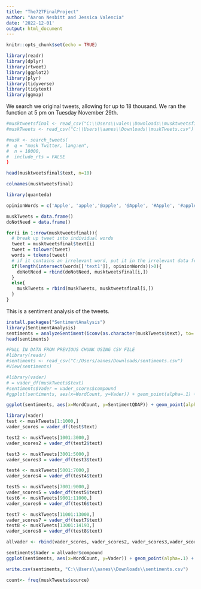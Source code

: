 ```yaml
---
title: "The727FinalProject"
author: "Aaron Nesbitt and Jessica Valencia"
date: '2022-12-01'
output: html_document
---
```


```r
knitr::opts_chunk$set(echo = TRUE)
```

```r
library(readr)
library(dplyr)
library(rtweet)
library(ggplot2)
library(plyr)
library(tidyverse)
library(tidytext)
library(ggmap)
```

We search we original tweets, allowing for up to 18 thousand. We ran the function at 5 pm on Tuesday November 29th.

```r
#musktweetsfinal <- read_csv("C:\\Users\\valen\\Downloads\\musktweetsfinal.csv")
#muskTweets <- read_csv("C:\\Users\\aanes\\Downloads\\muskTweets.csv")
```

```r
#musk <- search_tweets(
#  q = "musk Twitter, lang:en",
#  n = 18000,
#  include_rts = FALSE
)
```

```r
head(musktweetsfinal$text, n=10)
```

```r
colnames(musktweetsfinal)
```

```r
library(quanteda)

opinionWords = c('Apple', 'apple','@apple', '@Apple', '#Apple', '#apple', 'Apple\'s', 'apple\'s','-Apple','Apples','@AppleSupport','@AppleTVPlus','#MuskTwitterAppleMeltdown','@Apple!','#AppleMusicLive')

muskTweets = data.frame()
doNotNeed = data.frame()

for(i in 1:nrow(musktweetsfinal)){
  # break up tweet into individual words
  tweet = musktweetsfinal$text[i]
  tweet = tolower(tweet)
  words = tokens(tweet)
  # if it contains an irrelevant word, put it in the irrelevant data frame
  if(length(intersect(words[['text1']], opinionWords))>0){
    doNotNeed = rbind(doNotNeed, musktweetsfinal[i,])
  }
  else{
    muskTweets = rbind(muskTweets, musktweetsfinal[i,])
  }
}
```




This is a sentiment analysis of the tweets. 
```r
install.packages("SentimentAnalysis")
library(SentimentAnalysis)
sentiments = analyzeSentiment(iconv(as.character(muskTweets$text), to='UTF-8'))
head(sentiments)
```

```r
#PULL IN DATA FROM PREVIOUS CHUNK USING CSV FILE 
#library(readr)
#sentiments <- read_csv("C:/Users/aanes/Downloads/sentiments.csv")
#View(sentiments)
```

```r
#library(vader)
# = vader_df(muskTweets$text)
#sentiments$Vader = vader_scores$compound
#ggplot(sentiments, aes(x=WordCount, y=Vader)) + geom_point(alpha=.1) + geom_smooth()
```




```r
ggplot(sentiments, aes(x=WordCount, y=SentimentQDAP)) + geom_point(alpha=.1) + geom_smooth()
```

```r
library(vader)
test <- muskTweets[1:1000,]
vader_scores = vader_df(test$text)
```
```r
test2 <- muskTweets[1001:3000,]
vader_scores2 = vader_df(test2$text)
```



```r
test3 <- muskTweets[3001:5000,]
vader_scores3 = vader_df(test3$text)
```
```r
test4 <- muskTweets[5001:7000,]
vader_scores4 = vader_df(test4$text)
```

```r
test5 <- muskTweets[7001:9000,]
vader_scores5 = vader_df(test5$text)
test6 <- muskTweets[9001:11000,]
vader_scores6 = vader_df(test6$text)
```

```r
test7 <- muskTweets[11001:13000,]
vader_scores7 = vader_df(test7$text)
test8 <- muskTweets[13001:14193,]
vader_scores8 = vader_df(test8$text)
```


```r
allvader <- rbind(vader_scores, vader_scores2, vader_scores3,vader_scores4,vader_scores5,vader_scores6,vader_scores7,vader_scores8 )
```



```r
sentiments$Vader = allvader$compound
ggplot(sentiments, aes(x=WordCount, y=Vader)) + geom_point(alpha=.1) + geom_smooth()
```


```r
write.csv(sentiments, "C:\\Users\\aanes\\Downloads\\sentiments.csv")
```

```r
count<- freq(muskTweets$source)

```



